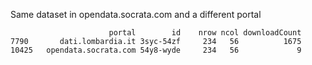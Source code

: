 


Same dataset in opendata.socrata.com and a different portal

```
                      portal        id    nrow ncol downloadCount
7790       dati.lombardia.it 3syc-54zf     234   56          1675
10425   opendata.socrata.com 54y8-wyde     234   56             9
```

